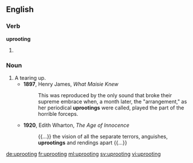 ==English==

===Verb===
'''uprooting'''

# {{present participle of|uproot}}

===Noun===
{{en-noun}}

# A tearing up.
#* '''1897''', Henry James, ''What Maisie Knew''
#*: This was reproduced by the only sound that broke their supreme embrace when, a month later, the "arrangement," as her periodical '''uprootings''' were called, played the part of the horrible forceps.
#* '''1920''', Edith Wharton, ''The Age of Innocence''
#*: {{...}} the vision of all the separate terrors, anguishes, '''uprootings''' and rendings apart {{...}}

[[de:uprooting]]
[[fr:uprooting]]
[[ml:uprooting]]
[[sv:uprooting]]
[[vi:uprooting]]